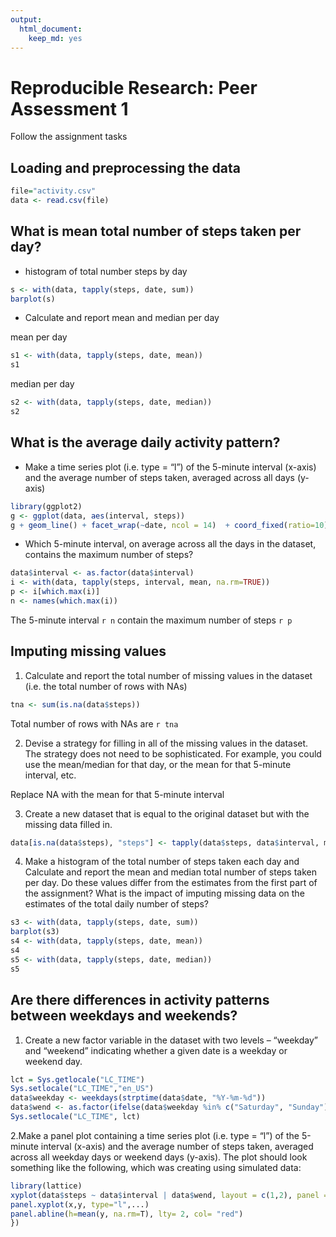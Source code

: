 ```yaml
---
output:
  html_document:
    keep_md: yes
---
```


# Reproducible Research: Peer Assessment 1

Follow the assignment tasks

## Loading and preprocessing the data
```r
file="activity.csv"
data <- read.csv(file)
```

## What is mean total number of steps taken per day?

- histogram of total number steps by day

```r
s <- with(data, tapply(steps, date, sum))
barplot(s)
```

- Calculate and report mean and median per day

mean per day
```r
s1 <- with(data, tapply(steps, date, mean))
s1
```

median per day
```r
s2 <- with(data, tapply(steps, date, median))
s2
```

## What is the average daily activity pattern?

- Make a time series plot (i.e. type = "l") of the 5-minute interval (x-axis) and the average number of steps taken, averaged across all days (y-axis)

```r
library(ggplot2)
g <- ggplot(data, aes(interval, steps))
g + geom_line() + facet_wrap(~date, ncol = 14)  + coord_fixed(ratio=10) + geom_line(stat="hline", yintercept="mean", col = "blue")+ theme(strip.text.x=element_text(size=4))
```

- Which 5-minute interval, on average across all the days in the dataset, contains the maximum number of steps?

```r
data$interval <- as.factor(data$interval)
i <- with(data, tapply(steps, interval, mean, na.rm=TRUE))
p <- i[which.max(i)]
n <- names(which.max(i))
```

The 5-minute interval `r n` contain the maximum number of steps `r p`


## Imputing missing values

1. Calculate and report the total number of missing values in the dataset (i.e. the total number of rows with NAs)

```r
tna <- sum(is.na(data$steps))
```

Total number of rows with NAs are `r tna`


2. Devise a strategy for filling in all of the missing values in the dataset. The strategy does not need to be sophisticated. For example, you could use the mean/median for that day, or the mean for that 5-minute interval, etc.

Replace NA with the mean for that 5-minute interval


3. Create a new dataset that is equal to the original dataset but with the missing data filled in.

```r
data[is.na(data$steps), "steps"] <- tapply(data$steps, data$interval, mean, na.rm=T)[as.character(data[is.na(data$steps), "interval"])]
```

4. Make a histogram of the total number of steps taken each day and Calculate and report the mean and median total number of steps taken per day. Do these values differ from the estimates from the first part of the assignment? What is the impact of imputing missing data on the estimates of the total daily number of steps?

```r
s3 <- with(data, tapply(steps, date, sum))
barplot(s3)
s4 <- with(data, tapply(steps, date, mean))
s4
s5 <- with(data, tapply(steps, date, median))
s5
```


## Are there differences in activity patterns between weekdays and weekends?

1. Create a new factor variable in the dataset with two levels – “weekday” and “weekend” indicating whether a given date is a weekday or weekend day.

```r
lct = Sys.getlocale("LC_TIME")
Sys.setlocale("LC_TIME","en_US")
data$weekday <- weekdays(strptime(data$date, "%Y-%m-%d"))
data$wend <- as.factor(ifelse(data$weekday %in% c("Saturday", "Sunday"), "Weekend", "Weekday"))
Sys.setlocale("LC_TIME", lct)
```

2.Make a panel plot containing a time series plot (i.e. type = "l") of the 5-minute interval (x-axis) and the average number of steps taken, averaged across all weekday days or weekend days (y-axis). The plot should look something like the following, which was creating using simulated data:

```r
library(lattice)
xyplot(data$steps ~ data$interval | data$wend, layout = c(1,2), panel = function(x,y,...) {
panel.xyplot(x,y, type="l",...)
panel.abline(h=mean(y, na.rm=T), lty= 2, col= "red")
})

```

